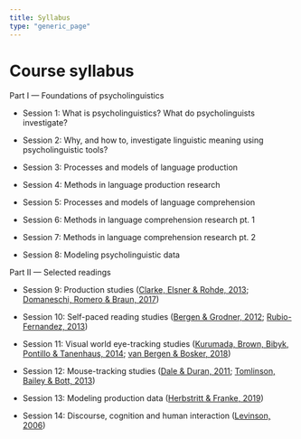```yaml
---
title: Syllabus
type: "generic_page"
---
```


# Course syllabus

Part I --- Foundations of psycholinguistics

- Session 1: What is psycholinguistics? What do psycholinguists investigate?

- Session 2: Why, and how to, investigate linguistic meaning using psycholinguistic tools?

- Session 3: Processes and models of language production

- Session 4: Methods in language production research

- Session 5: Processes and models of language comprehension

- Session 6: Methods in language comprehension research pt. 1

- Session 7: Methods in language comprehension research pt. 2

- Session 8: Modeling psycholinguistic data

Part II --- Selected readings

- Session 9: Production studies ([Clarke, Elsner & Rohde, 2013](https://github.com/vini-macuch-silva/intro-to-psycholinguistics/tree/master/materials/S09-Clarke,Elsner&Rohde(2013).pdf); [Domaneschi, Romero & Braun, 2017](https://github.com/vini-macuch-silva/intro-to-psycholinguistics/tree/master/materials/S09-Domaneschi,Romero&Braun(2017).pdf))

- Session 10: Self-paced reading studies ([Bergen & Grodner, 2012](https://github.com/vini-macuch-silva/intro-to-psycholinguistics/tree/master/materials/S10-Bergen&Grodner(2012).pdf); [Rubio-Fernandez, 2013](https://github.com/vini-macuch-silva/intro-to-psycholinguistics/tree/master/materials/S10-Rubio-Fernandez(2013).pdf))

- Session 11: Visual world eye-tracking studies ([Kurumada, Brown, Bibyk, Pontillo & Tanenhaus, 2014](https://github.com/vini-macuch-silva/intro-to-psycholinguistics/tree/master/materials/S11-S11-Kurumada,Brown,Bibyk,Pontillo&Tanenhaus(2014).pdf); [van Bergen & Bosker, 2018](https://github.com/vini-macuch-silva/intro-to-psycholinguistics/tree/master/materials/S11-vanBergen&Bosker(2018).pdf))

- Session 12: Mouse-tracking studies ([Dale & Duran, 2011](https://github.com/vini-macuch-silva/intro-to-psycholinguistics/tree/master/materials/S12-Dale&Duran(2011).pdf); [Tomlinson, Bailey & Bott, 2013](https://github.com/vini-macuch-silva/intro-to-psycholinguistics/tree/master/materials/S12-Tomlinson,Bailey&Bott(2013).pdf))

- Session 13: Modeling production data ([Herbstritt & Franke, 2019](https://github.com/vini-macuch-silva/intro-to-psycholinguistics/tree/master/materials/S13-Herbstritt&Franke(2019).pdf))

- Session 14: Discourse, cognition and human interaction ([Levinson, 2006](https://github.com/vini-macuch-silva/intro-to-psycholinguistics/tree/master/materials/S14-Levinson(2006).pdf))


